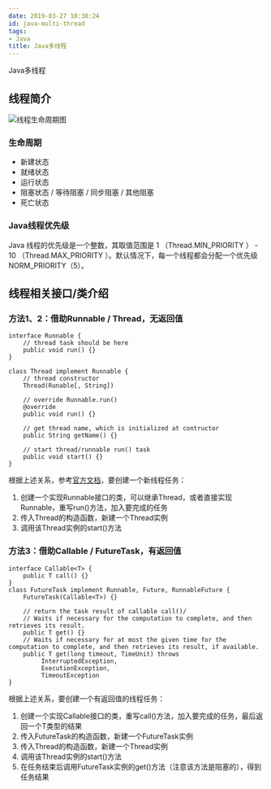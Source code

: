 ```yaml
---
date: 2019-03-27 10:38:24
id: java-multi-thread
tags:
- Java
title: Java多线程
---
```


Java多线程

<!-- more -->

## 线程简介

![线程生命周期图](http://www.runoob.com/wp-content/uploads/2014/01/java-thread.jpg)

### 生命周期

* 新建状态
* 就绪状态
* 运行状态
* 阻塞状态 / 等待阻塞 / 同步阻塞 / 其他阻塞
* 死亡状态

### Java线程优先级

Java 线程的优先级是一个整数，其取值范围是 1 （Thread.MIN_PRIORITY ） - 10 （Thread.MAX_PRIORITY ）。默认情况下，每一个线程都会分配一个优先级 NORM_PRIORITY（5）。

## 线程相关接口/类介绍

### 方法1、2：借助Runnable / Thread，无返回值

````
interface Runnable {
    // thread task should be here
    public void run() {}
}

class Thread implement Runnable {
    // thread constructor
    Thread(Runable[, String])
    
    // override Runnable.run()
    @override
    public void run() {}

    // get thread name, which is initialized at contructor
    public String getName() {}

    // start thread/runnable run() task
    public void start() {}
}
````

根据上述关系，参考[官方文档](https://docs.oracle.com/javase/8/docs/api/)，要创建一个新线程任务：

1. 创建一个实现Runnable接口的类，可以继承Thread，或者直接实现Runnable，重写run()方法，加入要完成的任务
2. 传入Thread的构造函数，新建一个Thread实例
3. 调用该Thread实例的start()方法

### 方法3：借助Callable / FutureTask，有返回值

````
interface Callable<T> {
    public T call() {}
}
class FutureTask implement Runnable, Future, RunnableFuture {
    FutureTask(Callable<T>) {}

    // return the task result of callable call()/
    // Waits if necessary for the computation to complete, and then retrieves its result.
    public T get() {}
    // Waits if necessary for at most the given time for the computation to complete, and then retrieves its result, if available.
    public T get(long timeout, TimeUnit) throws 
         InterruptedException,
         ExecutionException,
         TimeoutException
}
````

根据上述关系，要创建一个有返回值的线程任务：

1. 创建一个实现Callable接口的类，重写call()方法，加入要完成的任务，最后返回一个T类型的结果
2. 传入FutureTask的构造函数，新建一个FutureTask实例
3. 传入Thread的构造函数，新建一个Thread实例
4. 调用该Thread实例的start()方法
5. 在任务结束后调用FutureTask实例的get()方法（注意该方法是阻塞的），得到任务结果